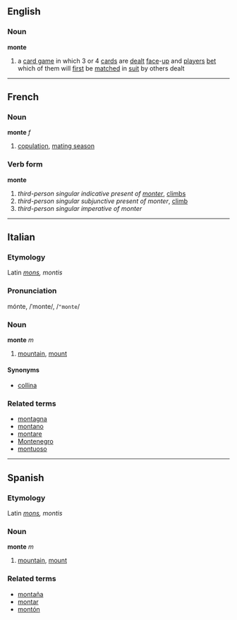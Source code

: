==English==
===Noun===
'''monte'''
# a [[card game]] in which 3 or 4 [[card]]s are [[dealt]] [[face]]-[[up]] and [[player]]s [[bet]] which of them will [[first]] be [[matched]] in [[suit]] by others dealt

----

==French==
===Noun===
'''monte''' ''f''

# [[copulation]], [[mating season]]

===Verb form===
'''monte'''

# ''third-person singular indicative present of [[monter]]'', [[climbs]]
# ''third-person singular subjunctive present of monter'', [[climb]]
# ''third-person singular imperative of monter''

----

==Italian==
===Etymology===
Latin ''[[mons]], montis''
===Pronunciation===
mónte, /ˈmonte/, /<tt>"monte</tt>/
===Noun===
'''monte''' ''m''

# [[mountain]], [[mount]]

====Synonyms====
*[[collina]]

===Related terms===
*[[montagna]]
*[[montano]]
*[[montare]]
*[[Montenegro]]
*[[montuoso]]

----

==Spanish==
===Etymology===
Latin ''[[mons]], montis''
===Noun===
'''monte''' ''m''

# [[mountain]], [[mount]]

===Related terms===
*[[montaña]]
*[[montar]]
*[[montón]]
